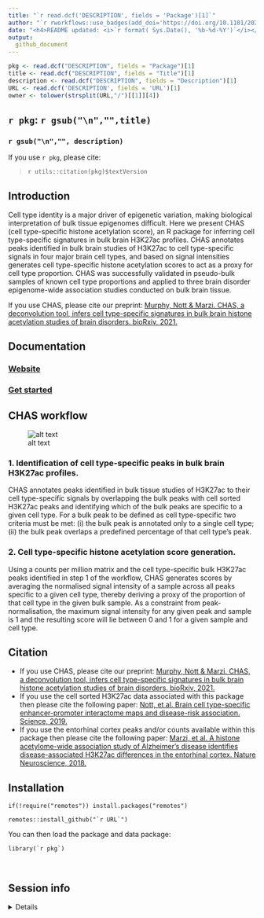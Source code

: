 ```yaml
---
title: "`r read.dcf('DESCRIPTION', fields = 'Package')[1]`"  
author: "`r rworkflows::use_badges(add_doi='https://doi.org/10.1101/2021.09.06.459142')`" 
date: "<h4>README updated: <i>`r format( Sys.Date(), '%b-%d-%Y')`</i></h4>"
output:
  github_document
---
```


<!-- To modify Package/Title/Description/Authors fields, edit the DESCRIPTION file -->

```r
pkg <- read.dcf("DESCRIPTION", fields = "Package")[1]
title <- read.dcf("DESCRIPTION", fields = "Title")[1]
description <- read.dcf("DESCRIPTION", fields = "Description")[1]
URL <- read.dcf('DESCRIPTION', fields = 'URL')[1]
owner <- tolower(strsplit(URL,"/")[[1]][4])
```
 
## ``r pkg``: `r gsub("\n","",title)`

### `r gsub("\n","", description)`
 
If you use ``r pkg``, please cite: 

<!-- Modify this by editing the file: inst/CITATION  -->
> `r utils::citation(pkg)$textVersion`

## Introduction 

Cell type identity is a major driver of epigenetic variation, making biological interpretation of bulk tissue epigenomes difficult. Here we present CHAS (cell type-specific histone acetylation score), an R package for inferring cell type-specific signatures in bulk brain H3K27ac profiles. CHAS annotates peaks identified in bulk brain studies of H3K27ac to cell type-specific signals in four major brain cell types, and based on signal intensities generates cell type-specific histone acetylation scores to act as a proxy for cell type proportion. CHAS was successfully validated in pseudo-bulk samples of known cell type proportions and applied to three brain disorder epigenome-wide association studies conducted on bulk brain tissue. 

If you use CHAS, please cite our preprint: [Murphy, Nott & Marzi. CHAS, a deconvolution tool, infers cell type-specific signatures in bulk brain histone acetylation studies of brain disorders. bioRxiv, 2021.](https://www.biorxiv.org/content/10.1101/2021.09.06.459142v1)

## Documentation 

### [Website](https://`r owner`.github.io/`r pkg`) 
### [Get started](https://`r owner`.github.io/`r pkg`/articles/`r pkg`) 

## CHAS workflow 

![alt text](https://github.com/KittyMurphy/CHAS/blob/master/CHAS_workflow.png)

### 1. Identification of cell type-specific peaks in bulk brain H3K27ac profiles.

CHAS annotates peaks identified in bulk tissue studies of H3K27ac to their cell type-specific signals by overlapping the bulk peaks with cell sorted H3K27ac peaks and identifying which of the bulk peaks are specific to a given cell type. For a bulk peak to be defined as cell type-specific two criteria must be met: (i) the bulk peak is annotated only to a single cell type; (ii) the bulk peak overlaps a predefined percentage of that cell type’s peak.

### 2. Cell type-specific histone acetylation score generation.

Using a counts per million matrix and the cell type-specific bulk H3K27ac peaks identified in step 1 of the workflow, CHAS generates scores by averaging the normalised signal intensity of a sample across all peaks specific to a given cell type, thereby deriving a proxy of the proportion of that cell type in the given bulk sample. As a constraint from peak-normalisation, the maximum signal intensity for any given peak and sample is 1 and the resulting score will lie between 0 and 1 for a given sample and cell type.

## Citation

* If you use CHAS, please cite our preprint: [Murphy, Nott & Marzi. CHAS, a deconvolution tool, infers cell type-specific signatures in bulk brain histone acetylation studies of brain disorders. bioRxiv, 2021.](https://www.biorxiv.org/content/10.1101/2021.09.06.459142v1)
* If you use the cell sorted H3K27ac data associated with this package 
then please cite the following paper: 
[Nott, et al. Brain cell type-specific enhancer-promoter interactome maps and disease-risk association. Science, 2019.](https://science.sciencemag.org/content/366/6469/1134.abstract)
* If you use the entorhinal cortex peaks and/or counts available within this package
then please cite the following paper: 
[Marzi, et al. A histone acetylome-wide association study of Alzheimer’s disease identifies disease-associated H3K27ac differences in the entorhinal cortex. Nature Neuroscience, 2018.](https://www.nature.com/articles/s41593-018-0253-7#Sec11)

## Installation

```
if(!require("remotes")) install.packages("remotes")

remotes::install_github("`r URL`")
```
You can then load the package and data package:
```
library(`r pkg`)
``` 

<br>

## Session info 

<details>
```r
utils::sessionInfo()
```
</details>
